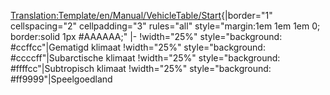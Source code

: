 <noinclude>[[Translation:Template/en/Manual/VehicleTable/Start]]</noinclude>{|border="1" cellspacing="2" cellpadding="3" rules="all" style="margin:1em 1em 1em 0; border:solid 1px #AAAAAA;"
|-
!width="25%" style="background: #ccffcc"|Gematigd klimaat
!width="25%" style="background: #ccccff"|Subarctische klimaat
!width="25%" style="background: #ffffcc"|Subtropisch klimaat
!width="25%" style="background: #ff9999"|Speelgoedland